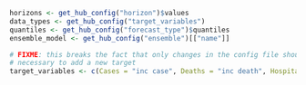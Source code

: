 <!--- Fetch various values from the config file --->
```r
horizons <- get_hub_config("horizon")$values
data_types <- get_hub_config("target_variables")
quantiles <- get_hub_config("forecast_type")$quantiles
ensemble_model <- get_hub_config("ensemble")[["name"]]

# FIXME: this breaks the fact that only changes in the config file should be 
# necessary to add a new target
target_variables <- c(Cases = "inc case", Deaths = "inc death", Hospitalisations = "inc hosp")
```

## {.unlisted .unnumbered}
